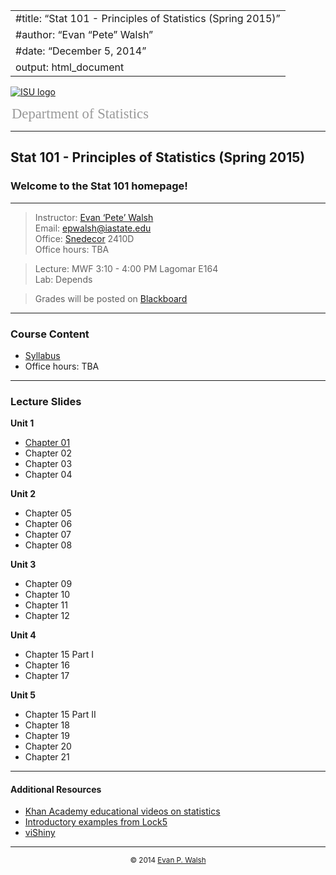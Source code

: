 <style type="text/css">
#departmentLink a {
  color:#999999;
  font-size:17pt;
  text-decoration:none;
  padding-left:2px;
  padding-top:4px;
  font-family: "Palatino Linotype", "Book Antiqua", Palatino, serif;
}
</style>
---
#title: "Stat 101 - Principles of Statistics (Spring 2015)"
#author: "Evan “Pete” Walsh"
#date: "December 5, 2014"
output: html_document
---

[![ISU logo](Figures/logo.png)](http://www.stat.iastate.edu/)
<div id="departmentLink">
[Department of Statistics](http://www.stat.iastate.edu/)
</div>

---

## Stat 101 - Principles of Statistics (Spring 2015)

### Welcome to the Stat 101 homepage!

---

>Instructor: [Evan 'Pete' Walsh](https://epwalsh.github.io/)  
Email: [epwalsh@iastate.edu](epwalsh@iastate.edu)  
Office: [Snedecor](https://www.google.com/maps/place/Snedecor+Hall,+Iowa+State+University,+Ames,+IA+50011/@42.0285115,-93.64972,17z/data=!3m1!4b1!4m2!3m1!1s0x87ee70a51d9e0f59:0x3d4f5fedf84d192e) 2410D  
Office hours: TBA

>Lecture: MWF 3:10 - 4:00 PM Lagomar E164  
Lab: Depends

>Grades will be posted on [Blackboard](https://bb.its.iastate.edu/)

---

### Course Content

- [Syllabus](Files/STAT101_G_H_S15.pdf)
- Office hours: TBA

---

### Lecture Slides

**Unit 1**

- [Chapter 01](https://epwalsh.github.io/Stat101/Topics/Unit-1/Chapter01.html)
- Chapter 02
- Chapter 03
- Chapter 04

**Unit 2**

- Chapter 05
- Chapter 06
- Chapter 07
- Chapter 08

**Unit 3**

- Chapter 09
- Chapter 10
- Chapter 11
- Chapter 12

**Unit 4**

- Chapter 15 Part I
- Chapter 16
- Chapter 17

**Unit 5**

- Chapter 15 Part II
- Chapter 18
- Chapter 19
- Chapter 20
- Chapter 21

---

#### Additional Resources

- [Khan Academy educational videos on statistics](https://www.khanacademy.org/math/probability)
- [Introductory examples from Lock5](http://lock5stat.com/statkey/)
- [viShiny](http://epwalsh.shinyapps.io/viShiny)

---

<div style="text-align:center">          
  <small>© 2014 [Evan P. Walsh](http://epwalsh.github.io)</small><br>         
</div>
